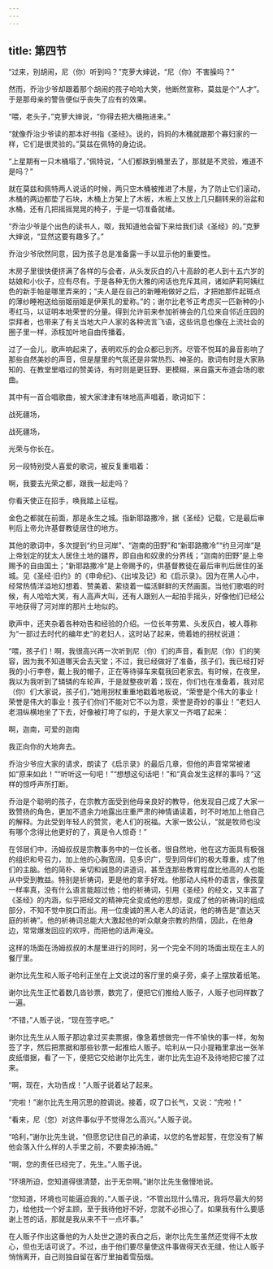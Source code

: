 ```yaml
---
---
---
```

title: 第四节
---




“过来，别胡闹，尼（你）听到吗？”克萝大婶说，“尼（你）不害臊吗？”

然而，乔治少爷却跟着那个胡闹的孩子哈哈大笑，他断然宣称，莫兹是个“人才”。于是那母亲的警告便似乎丧失了应有的效果。

“喂，老头子，”克萝大婶说，“你得去把大桶拖进来。”

“就像乔治少爷读的那本好书指《圣经》。说的，妈妈的木桶就跟那个寡妇家的一样，它们是很灵验的。”莫兹在佩特的身边说。

“上星期有一只木桶塌了，”佩特说，“人们都跌到桶里去了，那就是不灵验，难道不是吗？”

就在莫兹和佩特两人说话的时候，两只空木桶被推进了木屋，为了防止它们滚动，木桶的两边都垫了石块，木桶上方架上了木板，木板上又放上几只翻转来的浴盆和水桶，还有几把摇摇晃晃的椅子，于是一切准备就绪。

“乔治少爷是个出色的读书人，呶，我知道他会留下来给我们读《圣经》的。”克萝大婶说，“显然这要有趣多了。”

乔治少爷欣然同意，因为孩子总是准备露一手以显示他的重要性。

木房子里很快便挤满了各样的与会者，从头发灰白的八十高龄的老人到十五六岁的姑娘和小伙子，应有尽有。于是各种无伤大雅的闲话也充斥其间，诸如萨莉阿姨红色的新手帕是哪里弄来的；“夫人是在自己的新睡袍做好之后，才把她那件起斑点的薄纱睡袍送给丽姬丽姬是伊莱扎的爱称。”的；谢尔比老爷正考虑买一匹新种的小枣红马，以证明本地荣誉的分量。得到允许前来参加祈祷会的几位来自邻近庄园的崇拜者，也带来了有关当地大户人家的各种流言飞语，这些讯息也像在上流社会的圈子里一样，添枝加叶地自由传播着。

过了一会儿，歌声响起来了，表明欢乐的会众都已到齐。尽管不悦耳的鼻音影响了那些自然美妙的声音，但是屋里的气氛还是非常热烈、神圣的。歌词有时是大家熟知的、在教堂里唱过的赞美诗，有时则是更狂野、更模糊，来自露天布道会场的歌曲。

其中有一首合唱歌曲，被大家津津有味地高声唱着，歌词如下：

战死疆场，

战死疆场，

光荣与你长在。

另一段特别受人喜爱的歌词，被反复重唱着：

啊，我要去光荣之都，跟我一起走吗？

你看天使正在招手，唤我踏上征程。

金色之都就在前面，那是永生之城。指新耶路撒冷，据《圣经》记载，它是最后审判后上帝允许基督教徒居住的地方。

其他的歌词中，多次提到“约旦河岸”、“迦南的田野”和“新耶路撒冷”“约旦河岸”是上帝划定的犹太人居住土地的疆界，即自由和奴隶的分界线；“迦南的田野”是上帝赐予的自由国土；“新耶路撒冷”是上帝赐予的，供基督教徒在最后审判后居住的圣城。见《圣经·旧约》的《申命纪》、《出埃及记》和《启示录》。因为在黑人心中，经常热情洋溢地幻想着、赞美着、萦绕着一幅活鲜鲜的天然画面。当他们歌唱的时候，有人哈哈大笑，有人高声大叫，还有人跟别人一起拍手摇头，好像他们已经公平地获得了河对岸的那片土地似的。

歌声中，还夹杂着各种劝告和经验的介绍。一位长年劳累、头发灰白，被人尊称为“一部过去时代的编年史”的老妇人，这时站了起来，倚着她的拐杖说道：

“喂，孩子们！啊，我很高兴再一次听到尼（你）们的声音，看到尼（你）们的笑容，因为我不知道哪天会去天堂；不过，我已经做好了准备，孩子们，我已经打好我的小行李卷，戴上我的帽子，正在等待驿车来载我回老家去。有时候，在夜里，我以为我听到了辚辚的车轮声，于是就整夜听着；现在，你们也在准备着，我对尼（你）们大家说，孩子们，”她用拐杖重重地戳着地板说，“荣誉是个伟大的事业！荣誉是伟大的事业！孩子们你们不能对它不以为意，荣誉是奇妙的事业！”老妇人老泪纵横地坐了下去，好像被打垮了似的，于是大家又一齐唱了起来：

啊，迦南，可爱的迦南

我正向你的大地奔去。

乔治少爷应大家的请求，朗读了《启示录》的最后几章，但他的声音常常被诸如“原来如此！”“听听这一句吧！”“想想这句话吧！”和“真会发生这样的事吗？”这样的惊呼声所打断。

乔治是个聪明的孩子，在宗教方面受到他母亲良好的教导，他发现自己成了大家一致赞扬的角色，更加不遗余力地露出庄重严肃的神情诵读着，时不时地加上他自己的解释。为此受到年轻人的赞赏，老人们的祝福。大家一致公认，“就是牧师也没有哪个念得比他更好的了，真是令人惊奇！”

在邻居们中，汤姆叔叔是宗教事务中的一位长者。很自然地，他在这方面具有极强的组织和号召力，加上他的心胸宽阔，见多识广，受到同伴们的极大尊重，成了他们的主脑。他的简朴、亲切和诚恳的讲道词，甚至连那些教育程度比他高的人也能从中受到教益。特别是祈祷词，更是他的拿手好戏。他那动人纯朴的语言，像孩童一样率真，没有什么语言能超过他；他的祈祷词，引用《圣经》的经文，又丰富了《圣经》的内涵，似乎把经文的精神完全变成他的思想，变成了他的祈祷词的组成部分，不知不觉中脱口而出。用一位虔诚的黑人老人的话说，他的祷告是“直达天庭的祈祷”。他的祈祷词总能大大激起他的听众献身宗教的热情，因此，在他身边，常常爆发回应的欢呼，而把他的话声淹没。

这样的场面在汤姆叔叔的木屋里进行的同时，另一个完全不同的场面出现在主人的餐厅里。

谢尔比先生和人贩子哈利正坐在上文说过的客厅里的桌子旁，桌子上摆放着纸笔。

谢尔比先生正忙着数几沓钞票，数完了，便把它们推给人贩子，人贩子也同样数了一遍。

“不错，”人贩子说，“现在签字吧。”

谢尔比先生从人贩子那边拿过买卖票据，像急着想做完一件不愉快的事一样，匆匆签了字，然后把票据和那些钞票一起推给人贩子。哈利从一只小提箱里拿出一张羊皮纸借据，看了一下，便把它交给谢尔比先生，谢尔比先生迫不及待地把它接了过来。

“啊，现在，大功告成！”人贩子说着站了起来。

“完啦！”谢尔比先生用沉思的腔调说。接着，叹了口长气，又说：“完啦！”

“看来，尼（您）对这件事似乎不觉得怎么高兴。”人贩子说。

“哈利，”谢尔比先生说，“但愿您记住自己的承诺，以您的名誉起誓，在您没有了解他会落入什么样的人手里之前，不要卖掉汤姆。”

“啊，您的责任已经完了，先生。”人贩子说。

“环境所迫，您知道得很清楚，出于无奈啊。”谢尔比先生傲慢地说。

“您知道，环境也可能逼迫我的，”人贩子说，“不管出现什么情况，我将尽最大的努力，给他找一个好主顾，至于我待他好不好，您就不必担心了。如果我有什么要感谢上苍的话，那就是我从来不干一点坏事。”

在人贩子作出这番他的为人处世之道的表白之后，谢尔比先生虽然还觉得不太放心，但也无话可说了。不过，由于他们要尽量使这件事做得天衣无缝，他让人贩子悄悄离开，自己则独自留在客厅里抽着雪茄烟。
